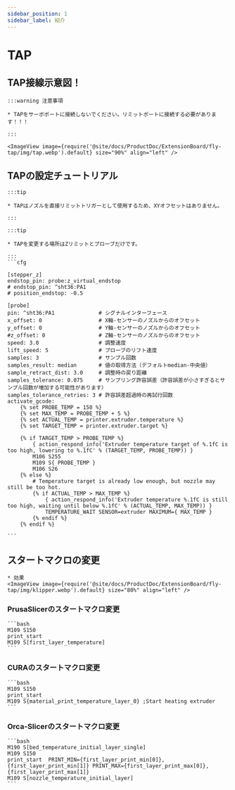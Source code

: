 ```yaml
---
sidebar_position: 1
sidebar_label: 紹介
---
```




# TAP

## TAP接線示意図！

    :::warning 注意事項

    * TAPをサーボポートに接続しないでください。リミットポートに接続する必要があります！！！

    :::

    <ImageView image={require('@site/docs/ProductDoc/ExtensionBoard/fly-tap/img/tap.webp').default} size="90%" align="left" />


## TAPの設定チュートリアル


    :::tip

    * TAPはノズルを直接リミットトリガーとして使用するため、XYオフセットはありません。

    :::

    :::tip

    * TAPを変更する場所はZリミットとプローブだけです。

    :::
    ```cfg

    [stepper_z]
    endstop_pin: probe:z_virtual_endstop
    # endstop_pin: ^sht36:PA1  
    # position_endstop: -0.5        

    [probe]
    pin: ^sht36:PA1              # シグナルインターフェース
    x_offset: 0                  # X軸-センサーのノズルからのオフセット
    y_offset: 0                  # Y軸-センサーのノズルからのオフセット
    #z_offset: 0                 # Z軸-センサーのノズルからのオフセット
    speed: 3.0                   # 調整速度
    lift_speed: 5                # プローブのリフト速度
    samples: 3                   # サンプル回数
    samples_result: median       # 値の取得方法（デフォルトmedian-中央値）
    sample_retract_dist: 3.0     # 調整時の戻り距離
    samples_tolerance: 0.075     # サンプリング許容誤差（許容誤差が小さすぎるとサンプル回数が増加する可能性があります）
    samples_tolerance_retries: 3 # 許容誤差超過時の再試行回数
    activate_gcode:
        {% set PROBE_TEMP = 150 %}
        {% set MAX_TEMP = PROBE_TEMP + 5 %}
        {% set ACTUAL_TEMP = printer.extruder.temperature %}
        {% set TARGET_TEMP = printer.extruder.target %}

        {% if TARGET_TEMP > PROBE_TEMP %}
            { action_respond_info('Extruder temperature target of %.1fC is too high, lowering to %.1fC' % (TARGET_TEMP, PROBE_TEMP)) }
            M106 S255
            M109 S{ PROBE_TEMP }
            M106 S26
        {% else %}
            # Temperature target is already low enough, but nozzle may still be too hot.
            {% if ACTUAL_TEMP > MAX_TEMP %}
                { action_respond_info('Extruder temperature %.1fC is still too high, waiting until below %.1fC' % (ACTUAL_TEMP, MAX_TEMP)) }
                TEMPERATURE_WAIT SENSOR=extruder MAXIMUM={ MAX_TEMP }
            {% endif %}
        {% endif %}

    ```

## スタートマクロの変更
    * 効果
    <ImageView image={require('@site/docs/ProductDoc/ExtensionBoard/fly-tap/img/klipper.webp').default} size="80%" align="left" />

### PrusaSlicerのスタートマクロ変更 

    ```bash
    M109 S150
    print_start
    M109 S[first_layer_temperature]
    ```

### CURAのスタートマクロ変更

    ```bash
    M109 S150
    print_start
    M109 S{material_print_temperature_layer_0} ;Start heating extruder
    ```

### Orca-Slicerのスタートマクロ変更

    ```bash
    M190 S[bed_temperature_initial_layer_single]
    M109 S150
    print_start  PRINT_MIN={first_layer_print_min[0]},{first_layer_print_min[1]} PRINT_MAX={first_layer_print_max[0]},{first_layer_print_max[1]}
    M109 S[nozzle_temperature_initial_layer]
    ```